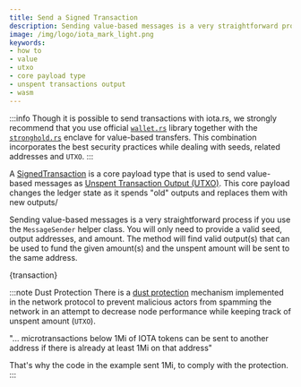 ```yaml
---
title: Send a Signed Transaction
description: Sending value-based messages is a very straightforward process. You will only need to provide a valid seed, output addresses, and amount.
image: /img/logo/iota_mark_light.png
keywords:
- how to
- value
- utxo
- core payload type
- unspent transactions output
- wasm
---
```


:::info
Though it is possible to send transactions with iota.rs, we strongly recommend that you use official
[`wallet.rs`](https://wiki.iota.org/wallet.rs/welcome) library together with the
[`stronghold.rs`](https://wiki.iota.org/stronghold.rs/welcome) enclave for value-based transfers. This combination
incorporates the best security practices while dealing with seeds, related addresses and `UTXO`.
:::

A [SignedTransaction](../../../key_concepts/messages_payloads_and_transactions.md#signedtransaction) is a core payload
type that is used to send value-based messages as [Unspent Transaction Output (UTXO)](key_concepts/messages_payloads_and_transactions#unspent-transaction-output-utxo). This core payload changes the ledger state as it spends "old" outputs and replaces them with new outputs/

Sending value-based messages is a very straightforward process if you use the `MessageSender` helper class. You will only need to provide a valid seed, output addresses, and amount. The method will find valid output(s) that
can be used to fund the given amount(s) and the unspent amount will be sent to the same address.

<CodeBlock className="language-javascript">
    {transaction}
</CodeBlock>


:::note Dust Protection
There is a [dust protection](https://wiki.iota.org/chrysalis-docs/faq#what-is-dust-protection-and-how-does-it-work)
mechanism implemented in the network protocol to prevent malicious actors from spamming the network in an attempt to decrease node
performance while keeping track of unspent amount (`UTXO`).


"... microtransactions below 1Mi of IOTA tokens can be sent to another address if there is already at least 1Mi on that address"


That's why the code in the example sent 1Mi, to comply with the protection.
:::

